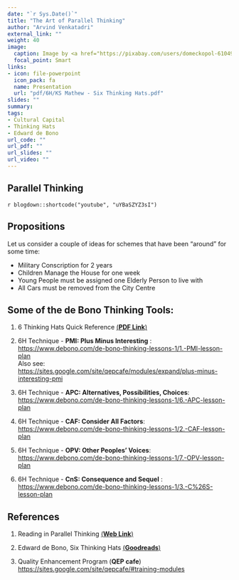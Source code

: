 ```yaml
---
date: "`r Sys.Date()`"
title: "The Art of Parallel Thinking"
author: "Arvind Venkatadri"
external_link: ""
weight: 40
image:
  caption: Image by <a href="https://pixabay.com/users/domeckopol-610494/?utm_source=link-attribution&amp;utm_medium=referral&amp;utm_campaign=image&amp;utm_content=1526995">andreas N</a> from <a href="https://pixabay.com/?utm_source=link-attribution&amp;utm_medium=referral&amp;utm_campaign=image&amp;utm_content=1526995">Pixabay</a>
  focal_point: Smart
links:
- icon: file-powerpoint
  icon_pack: fa
  name: Presentation
  url: "pdf/6H/KS Mathew - Six Thinking Hats.pdf"
slides: ""
summary: 
tags:
- Cultural Capital
- Thinking Hats
- Edward de Bono
url_code: ""
url_pdf: ""
url_slides: ""
url_video: ""
---
```


## Parallel Thinking

`r blogdown::shortcode("youtube", "uYBaSZYZ3sI")`


## Propositions

Let us consider a couple of ideas for schemes that have been "around" for some time:

- Military Conscription for 2 years
- Children Manage the House for one week
- Young People must be assigned one Elderly Person to live with
- All Cars must be removed from the City Centre


## Some of the de Bono Thinking Tools: 

1. 6 Thinking Hats Quick Reference [(**PDF Link**)](W1D1 - 01 - The Six Thinking Hats.pdf)

2. 6H Technique - **PMI: Plus Minus Interesting** : <https://www.debono.com/de-bono-thinking-lessons-1/1.-PMI-lesson-plan>   
Also see:  
<https://sites.google.com/site/qepcafe/modules/expand/plus-minus-interesting-pmi>

3. 6H Technique - **APC: Alternatives, Possibilities, Choices**: <https://www.debono.com/de-bono-thinking-lessons-1/6.-APC-lesson-plan>


4. 6H Technique - **CAF: Consider All Factors**: <https://www.debono.com/de-bono-thinking-lessons-1/2.-CAF-lesson-plan>

5. 6H Technique - **OPV: Other Peoples' Voices**: <https://www.debono.com/de-bono-thinking-lessons-1/7.-OPV-lesson-plan>

6. 6H Technique - **CnS: Consequence and Sequel** : <https://www.debono.com/de-bono-thinking-lessons-1/3.-C%26S-lesson-plan>

## References

1. Reading in Parallel Thinking [(**Web Link**)](https://www.debonogroup.com/services/core-programs/lateral-thinking/parallel-thinking/)  

1. Edward de Bono, Six Thinking Hats [(**Goodreads**)](https://www.goodreads.com/book/show/97030.Six_Thinking_Hats)  

1. Quality Enhancement Program (**QEP cafe**) <https://sites.google.com/site/qepcafe/#training-modules>


